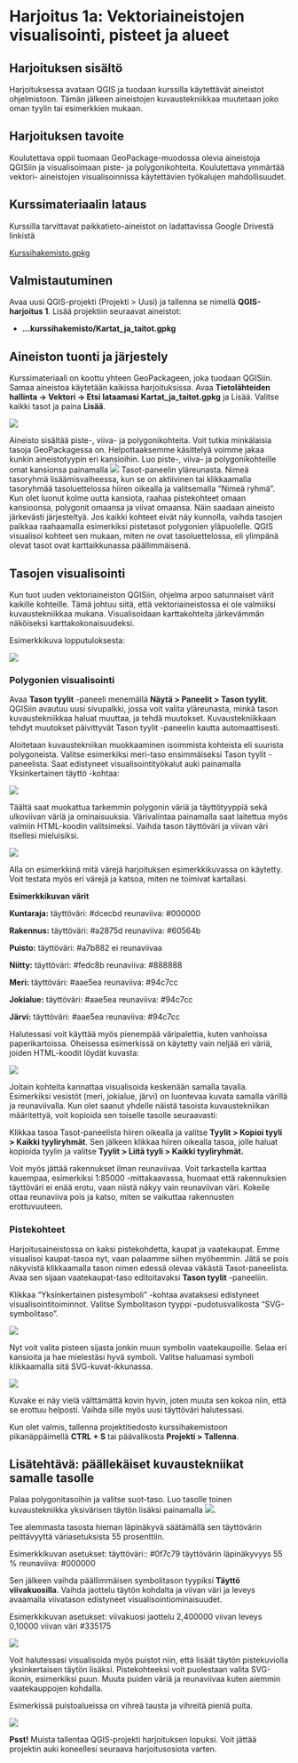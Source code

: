 # Harjoitus 1a: Vektoriaineistojen visualisointi, pisteet ja alueet

## Harjoituksen sisältö

Harjoituksessa avataan QGIS ja tuodaan kurssilla käytettävät aineistot
ohjelmistoon. Tämän jälkeen aineistojen kuvaustekniikkaa muutetaan
joko oman tyylin tai esimerkkien mukaan.

## Harjoituksen tavoite

Koulutettava oppii tuomaan GeoPackage-muodossa olevia aineistoja QGISiin
ja visualisoimaan piste- ja polygonikohteita. Koulutettava ymmärtää vektori-
aineistojen visualisoinnissa käytettävien työkalujen mahdollisuudet.

## Kurssimateriaalin lataus

Kurssilla tarvittavat paikkatieto-aineistot on ladattavissa Google
Drivestä linkistä

::: note-box
[Kurssihakemisto.gpkg](https://drive.google.com/file/d/1W2rmf4YxLQtjO55jR4cKlJ8dZMiIHgVc/view)
:::

## Valmistautuminen

Avaa uusi QGIS-projekti (Projekti \> Uusi) ja tallenna se nimellä
**QGIS-harjoitus 1**. Lisää projektiin seuraavat aineistot:

-   **...kurssihakemisto/Kartat_ja_taitot.gpkg**

## Aineiston tuonti ja järjestely

Kurssimateriaali on koottu yhteen GeoPackageen, joka tuodaan QGISiin.
Samaa aineistoa käytetään kaikissa harjoituksissa.
Avaa **Tietolähteiden hallinta -\> Vektori -\> Etsi lataamasi
Kartat_ja_taitot.gpkg** ja Lisää. Valitse kaikki tasot ja paina **Lisää**.

![](img/harjoitus1/img1.png)

Aineisto sisältää piste-, viiva- ja polygonikohteita. Voit tutkia
minkälaisia tasoja GeoPackagessa on. Helpottaaksemme käsittelyä voimme
jakaa kunkin aineistotyypin eri kansioihin. Luo piste-, viiva- ja
polygonikohteille omat kansionsa painamalla ![](img/harjoitus1/img2.png)
Tasot-paneelin yläreunasta. Nimeä tasoryhmä lisäämisvaiheessa, kun se on
aktiivinen tai klikkaamalla tasoryhmää tasoluettelossa hiiren oikealla
ja valitsemalla "Nimeä ryhmä". Kun olet luonut kolme uutta kansiota,
raahaa pistekohteet omaan kansioonsa, polygonit omaansa ja viivat
omaansa. Näin saadaan aineisto järkevästi järjesteltyä. Jos kaikki
kohteet eivät näy kunnolla, vaihda tasojen paikkaa raahaamalla
esimerkiksi pistetasot polygonien yläpuolelle. QGIS visualisoi kohteet
sen mukaan, miten ne ovat tasoluettelossa, eli ylimpänä olevat tasot
ovat karttaikkunassa päällimmäisenä.

## Tasojen visualisointi

Kun tuot uuden vektoriaineiston QGISiin, ohjelma arpoo satunnaiset värit
kaikille kohteille. Tämä johtuu siitä, että vektoriaineistossa ei ole
valmiiksi kuvaustekniikkaa mukana. Visualisoidaan karttakohteita 
järkevämmän näköiseksi karttakokonaisuudeksi.

Esimerkkikuva lopputuloksesta:

![](img/harjoitus1/img3.png)

### Polygonien visualisointi

Avaa **Tason tyylit** -paneeli menemällä **Näytä \> Paneelit \> Tason
tyylit**. QGISiin avautuu uusi sivupalkki, jossa voit valita yläreunasta,
minkä tason kuvaustekniikkaa haluat muuttaa, ja tehdä muutokset.
Kuvaustekniikkaan tehdyt muutokset päivittyvät Tason tyylit -paneelin
kautta automaattisesti.

Aloitetaan kuvaustekniikan muokkaaminen isoimmista kohteista eli suurista 
polygoneista. Valitse esimerkiksi meri-taso ensimmäiseksi Tason tyylit 
-paneelista. Saat edistyneet visualisointityökalut auki painamalla 
Yksinkertainen täyttö -kohtaa:

![](img/harjoitus1/img4.png)

Täältä saat muokattua tarkemmin polygonin väriä ja täyttötyyppiä sekä
ulkoviivan väriä ja ominaisuuksia. Värivalintaa painamalla saat
laitettua myös valmiin HTML-koodin valitsimeksi. Vaihda tason täyttöväri
ja viivan väri itsellesi mieluisiksi.

![](img/harjoitus1/img5.png)

Alla on esimerkkinä mitä värejä harjoituksen esimerkkikuvassa on
käytetty. Voit testata myös eri värejä ja katsoa, miten ne toimivat
kartallasi.

::: hint-box
**Esimerkkikuvan värit**

**Kuntaraja:** täyttöväri: #dcecbd reunaviiva: #000000

**Rakennus:** täyttöväri: #a2875d reunaviiva: #60564b

**Puisto:** täyttöväri: #a7b882 ei reunaviivaa

**Niitty:** täyttöväri: #fedc8b reunaviiva: #888888

**Meri:** täyttöväri: #aae5ea reunaviiva: #94c7cc

**Jokialue:** täyttöväri: #aae5ea reunaviiva: #94c7cc

**Järvi:** täyttöväri: #aae5ea reunaviiva: #94c7cc
:::

Halutessasi voit käyttää myös pienempää väripalettia, kuten 
vanhoissa paperikartoissa. Oheisessa esimerkissä on käytetty
vain neljää eri väriä, joiden HTML-koodit löydät kuvasta:

![](img/harjoitus1/muted-colors.png)


::: hint-box
Joitain kohteita kannattaa visualisoida keskenään samalla tavalla.
Esimerkiksi vesistöt (meri, jokialue, järvi) on luontevaa kuvata 
samalla värillä ja reunaviivalla. Kun olet saanut yhdelle näistä 
tasoista kuvaustekniikan määritettyä, voit kopioida sen toiselle 
tasolle seuraavasti:

Klikkaa tasoa Tasot-paneelista hiiren oikealla ja valitse **Tyylit > 
Kopioi tyyli > Kaikki tyyliryhmät**. Sen jälkeen klikkaa hiiren oikealla 
tasoa, jolle haluat kopioida tyylin ja valitse **Tyylit > Liitä tyyli 
> Kaikki tyyliryhmät.**
:::

::: hint-box
Voit myös jättää rakennukset ilman reunaviivaa. Voit tarkastella karttaa
kauempaa, esimerkiksi 1:85000 -mittakaavassa, huomaat että rakennuksien
täyttöväri ei enää erotu, vaan niistä näkyy vain reunaviivan väri.
Kokeile ottaa reunaviiva pois ja katso, miten se vaikuttaa rakennusten
erottuvuuteen.
:::


### Pistekohteet

Harjoitusaineistossa on kaksi pistekohdetta, kaupat ja vaatekaupat. Emme
visualisoi kaupat-tasoa nyt, vaan palaamme siihen myöhemmin. Jätä se pois
näkyvistä klikkaamalla tason nimen edessä olevaa väkästä Tasot-paneelista. 
Avaa sen sijaan vaatekaupat-taso editoitavaksi **Tason tyylit** -paneeliin.

Klikkaa "Yksinkertainen pistesymboli" -kohtaa avataksesi edistyneet
visualisointitoiminnot. Valitse Symbolitason tyyppi -pudotusvalikosta
"SVG-symbolitaso".

![](img/harjoitus1/img20.png)

Nyt voit valita pisteen sijasta jonkin muun symbolin vaatekaupoille.
Selaa eri kansioita ja hae mielestäsi hyvä symboli. Valitse haluamasi
symboli klikkaamalla sitä SVG-kuvat-ikkunassa.

![](img/harjoitus1/img18.png)

Kuvake ei näy vielä välttämättä kovin hyvin, joten muuta sen kokoa niin,
että se erottuu helposti. Vaihda sille myös uusi täyttöväri halutessasi.

Kun olet valmis, tallenna projektitiedosto kurssihakemistoon
pikanäppäimellä **CTRL + S** tai päävalikosta **Projekti \> Tallenna**.

## Lisätehtävä: päällekäiset kuvaustekniikat samalle tasolle

Palaa polygonitasoihin ja valitse suot-taso. Luo tasolle toinen
kuvaustekniikka yksivärisen täytön lisäksi painamalla ![](img/harjoitus1/img9.png).

Tee alemmasta tasosta hieman läpinäkyvä säätämällä sen täyttövärin
peittävyyttä väriasetuksista 55 prosenttiin.

Esimerkkikuvan asetukset:
täyttöväri:: #0f7c79 täyttövärin läpinäkyvyys 55 % reunaviiva: #000000

Sen jälkeen vaihda päällimmäisen symbolitason tyypiksi **Täyttö
viivakuosilla**. Vaihda jaottelu täytön kohdalta ja viivan väri ja
leveys avaamalla viivatason edistyneet visualisointiominaisuudet.

Esimerkkikuvan asetukset:
viivakuosi jaottelu 2,400000 viivan leveys 0,10000 viivan väri #335175

![](img/harjoitus1/img19.png)

Voit halutessasi visualisoida myös puistot niin, että lisäät täytön
pistekuviolla yksinkertaisen täytön lisäksi. Pistekohteeksi voit
puolestaan valita SVG-ikonin, esimerkiksi puun. Muuta puiden väriä 
ja reunaviivaa kuten aiemmin vaatekauppojen kohdalla.

Esimerkissä puistoalueissa on vihreä tausta ja vihreitä pieniä puita.

![](img/harjoitus1/img21.png)

::: hint-box
**Psst!** Muista tallentaa QGIS-projekti harjoituksen lopuksi. Voit jättää projektin auki koneellesi seuraava harjoitusosiota varten.
:::
